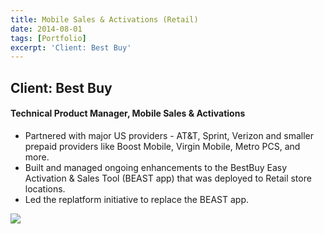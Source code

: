 ```yaml
---
title: Mobile Sales & Activations (Retail)
date: 2014-08-01
tags: [Portfolio]
excerpt: 'Client: Best Buy'
---
```

## Client: Best Buy

#### Technical Product Manager, Mobile Sales & Activations
- Partnered with major US providers - AT&T, Sprint, Verizon and smaller prepaid providers like Boost Mobile, Virgin Mobile, Metro PCS, and more.
- Built and managed ongoing enhancements to the BestBuy Easy Activation & Sales Tool (BEAST app) that was deployed to Retail store locations.
- Led the replatform initiative to replace the BEAST app.
<!-- Image -->
![](../images/bestbuy-mobile_retail.jpeg)

